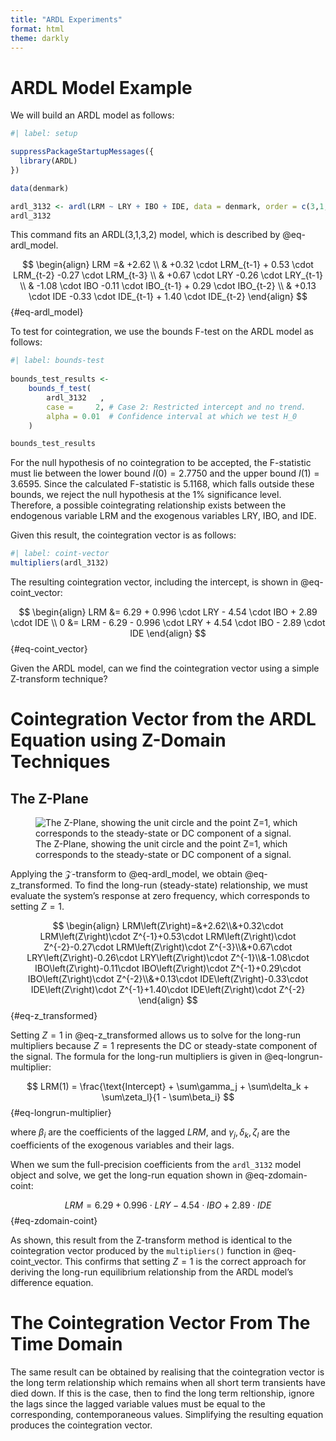 ```yaml
---
title: "ARDL Experiments"
format: html
theme: darkly
---
```


# ARDL Model Example

We will build an ARDL model as follows:

```{
r}
#| label: setup

suppressPackageStartupMessages({
  library(ARDL)
})

data(denmark)

ardl_3132 <- ardl(LRM ~ LRY + IBO + IDE, data = denmark, order = c(3,1,3,2))
ardl_3132
```

This command fits an ARDL(3,1,3,2) model, which is described by @eq-ardl_model.

$$
\begin{align}
LRM =& +2.62 \\
     & +0.32 \cdot LRM_{t-1} + 0.53 \cdot LRM_{t-2} -0.27 \cdot LRM_{t-3} \\
     & +0.67 \cdot LRY -0.26 \cdot LRY_{t-1} \\
     & -1.08 \cdot IBO -0.11 \cdot IBO_{t-1} + 0.29 \cdot IBO_{t-2} \\
     & +0.13 \cdot IDE -0.33 \cdot IDE_{t-1} + 1.40 \cdot IDE_{t-2}
\end{align}
$$ {#eq-ardl_model}

To test for cointegration, we use the bounds F-test on the ARDL model as follows:

```{
r}
#| label: bounds-test
 
bounds_test_results <-
    bounds_f_test(
        ardl_3132   ,
        case =     2, # Case 2: Restricted intercept and no trend.
        alpha = 0.01  # Confidence interval at which we test H_0
    )

bounds_test_results
```

For the null hypothesis of no cointegration to be accepted, the F-statistic must lie between the lower bound $I(0) = 2.7750$ and the upper bound $I(1) = 3.6595$. Since the calculated F-statistic is 5.1168, which falls outside these bounds, we reject the null hypothesis at the 1% significance level. Therefore, a possible cointegrating relationship exists between the endogenous variable LRM and the exogenous variables LRY, IBO, and IDE.

Given this result, the cointegration vector is as follows:

```{
r}
#| label: coint-vector
multipliers(ardl_3132)
```

The resulting cointegration vector, including the intercept, is shown in @eq-coint_vector:

$$
\begin{align}
LRM &=       6.29 + 0.996 \cdot LRY - 4.54 \cdot IBO + 2.89 \cdot IDE \\
  0 &= LRM - 6.29 - 0.996 \cdot LRY + 4.54 \cdot IBO - 2.89 \cdot IDE
\end{align}
$$ {#eq-coint_vector}

Given the ARDL model, can we find the cointegration vector using a simple Z-transform technique?

# Cointegration Vector from the ARDL Equation using Z-Domain Techniques

## The Z-Plane

![The Z-Plane, showing the unit circle and the point Z=1, which corresponds to the steady-state or DC component of a signal.](z_plane.svg)

Applying the $\mathcal{Z}$-transform to @eq-ardl_model, we obtain @eq-z_transformed. To find the long-run (steady-state) relationship, we must evaluate the system's response at zero frequency, which corresponds to setting $Z=1$.

$$
\begin{align}
LRM\left(Z\right)=&+2.62\\&+0.32\cdot LRM\left(Z\right)\cdot Z^{-1}+0.53\cdot LRM\left(Z\right)\cdot Z^{-2}-0.27\cdot LRM\left(Z\right)\cdot Z^{-3}\\&+0.67\cdot LRY\left(Z\right)-0.26\cdot LRY\left(Z\right)\cdot Z^{-1}\\&-1.08\cdot IBO\left(Z\right)-0.11\cdot IBO\left(Z\right)\cdot Z^{-1}+0.29\cdot IBO\left(Z\right)\cdot Z^{-2}\\&+0.13\cdot IDE\left(Z\right)-0.33\cdot IDE\left(Z\right)\cdot Z^{-1}+1.40\cdot IDE\left(Z\right)\cdot Z^{-2}
\end{align}
$$ {#eq-z_transformed}

Setting $Z=1$ in @eq-z_transformed allows us to solve for the long-run multipliers because $Z=1$ represents the DC or steady-state component of the signal. The formula for the long-run multipliers is given in @eq-longrun-multiplier:

$$
LRM(1) = \frac{\text{Intercept} + \sum\gamma_j + \sum\delta_k + \sum\zeta_l}{1 - \sum\beta_i}
$$ {#eq-longrun-multiplier}

where $\beta_i$ are the coefficients of the lagged $LRM$, and $\gamma_j, \delta_k, \zeta_l$ are the coefficients of the exogenous variables and their lags.

When we sum the full-precision coefficients from the `ardl_3132` model object and solve, we get the long-run equation shown in @eq-zdomain-coint:

$$
LRM = 6.29 + 0.996 \cdot LRY - 4.54 \cdot IBO + 2.89 \cdot IDE
$$ {#eq-zdomain-coint}

As shown, this result from the Z-transform method is identical to the cointegration vector produced by the `multipliers()` function in @eq-coint_vector. This confirms that setting $Z=1$ is the correct approach for deriving the long-run equilibrium relationship from the ARDL model's difference equation.

# The Cointegration Vector From The Time Domain

The same result can be obtained by realising that the cointegration 
vector is the long term relationship which remains when all short term
transients have died down.  If this is the case, then to find the 
long term reltionship, ignore the lags since the lagged variable values must be equal to the corresponding, contemporaneous values.  Simplifying the resulting equation produces the cointegration vector.
